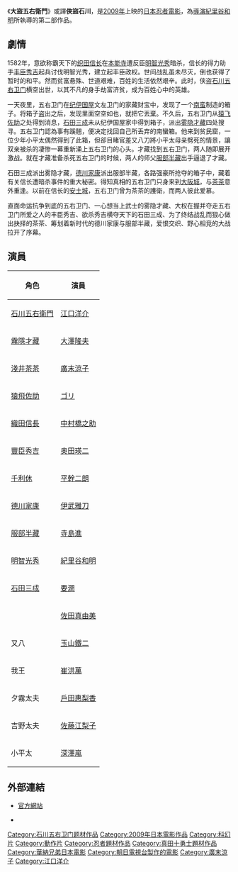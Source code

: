 {{noteTA
|G1=JP Show
}}
{{Infobox film
| name           = 大盜五右衛門
| image          = GOEMON.jpg 
| caption        = 
| director       = [[紀里谷和明|紀里谷和明]]
| producer       = [[紀里谷和明|紀里谷和明]]<br />[[一瀬隆重|一瀬隆重]]
| writer         = [[紀里谷和明|紀里谷和明]]<br />[[瀧田哲郎|瀧田哲郎]]
| starring       = [[江口洋介|江口洋介]]<br />[[大澤隆夫|大澤隆夫]]<br />[[廣末涼子|廣末涼子]]<br />[[要潤|要潤]]<br />[[ゴリ|ゴリ]]<br />[[伊武雅刀|伊武雅刀]]<br />[[平干二朗|平干二朗]]<br />[[玉山鐵二|玉山鐵二]]<br />[[中村橋之助|中村橋之助]]<br />[[奧田瑛二|奧田瑛二]]<br />[[崔洪萬|崔洪萬]]<br />[[寺島進|寺島進]]<br />[[戶田惠梨香|戶田惠梨香]]
| music          = [[松本晃彦|松本晃彦]]
| cinematography = [[田邉賢二|田邉賢二]]
| editing        = [[紀里谷和明|紀里谷和明]]<br />[[Chisako_Yokoyama|Chisako Yokoyama]]
| studio         = [[Goemon_Partners|Goemon Partners]]<br />[[Kinoshita_Management|Kinoshita Management]]<br />[[Kiriya_Pictures|Kiriya Pictures]]<br />[[Oz_Company|Oz Company]]
| distributor    = [[松竹|松竹]]<br />[[華納兄弟|華納兄弟]]
| released       = （日本）[[2009年5月|2009年5月1日]]<br />（台湾）2009年10月16日
| runtime        = 128 min (總長)
| country        = [[日本电影|日本]]
| language       = 日语
| budget         = 15億日圓
| gross          = 
| preceded_by    = 
| followed_by    = 
| website        =
| amg_id         = 
| imdb_id        = 1054122
}}
《'''大盜五右衛門'''》或譯'''俠盜石川'''，是[[2009年电影|2009年]]上映的[[日本|日本]][[忍者|忍者]][[日本電影|電影]]，為[[導演|導演]][[紀里谷和明|紀里谷和明]]所執導的第二部作品。

== 劇情 ==
1582年，意欲称霸天下的[[织田信长|织田信长]]在[[本能寺|本能寺]]遭反臣[[明智光秀|明智光秀]]暗杀，信长的得力助手[[丰臣秀吉|丰臣秀吉]]起兵讨伐明智光秀，建立起丰臣政权。世间战乱虽未尽灭，倒也获得了暂时的和平。然而贫富悬殊、世道艰难，百姓的生活依然艰辛。此时，侠盗[[石川五右卫门|石川五右卫门]]横空出世，以其不凡的身手劫富济贫，成为百姓心中的英雄。

一天夜里，五右卫门在[[纪伊国屋|纪伊国屋]]文左卫门的家藏财宝中，发现了一个[[南蛮|南蛮]]制造的箱子。将箱子盗出之后，发现里面空空如也，就把它丟棄。不久后，五右卫门从[[猿飞佐助|猿飞佐助]]之处得到消息，[[石田三成|石田三成]]未从纪伊国屋家中得到箱子，派出[[雾隐才藏|雾隐才藏]]四处搜寻。五右卫门認為事有蹊翹，便决定找回自己所丢弃的南蠻箱。他来到贫民窟，一位少年小平太偶然得到了此箱，但卻目睹官差又八刀將小平太母亲劈死的情景，讓双亲被杀的凄惨一幕重新涌上五右卫门的心头。才藏找到五右卫门，两人随即展开激战。就在才藏准备杀死五右卫门的时候，两人的师父[[服部半藏|服部半藏]]出手逼退了才藏。

石田三成派出雾隐才藏，[[德川家康|德川家康]]派出服部半藏，各路强豪所抢夺的箱子中，藏着有关信长遭暗杀事件的重大秘密。得知真相的五右卫门只身来到[[大阪城|大阪城]]，与[[淀殿|茶茶]]意外重逢。以前在信长的[[安土城|安土城]]，五右卫门曾为茶茶的護衛，而两人彼此爱慕。

直面命运抗争到底的五右卫门、一心想当上武士的雾隐才藏、大权在握并夺走五右卫门所爱之人的丰臣秀吉、欲杀秀吉横夺天下的石田三成、为了终结战乱而狠心做出抉择的茶茶、筹划着新时代的德川家康与服部半藏，爱恨交织、野心相竞的大战拉开了序幕。

== 演員 ==

{| class="wikitable" 
|-
! 角色 || 演員
|-
| [[石川五右衛門|石川五右衛門]] || [[江口洋介|江口洋介]]
|- 
| [[霧隱才藏|霧隱才藏]] || [[大澤隆夫|大澤隆夫]]
|- 
| [[淺井茶茶|淺井茶茶]] || [[廣末涼子|廣末涼子]]
|- 
| [[猿飛佐助|猿飛佐助]] || [[ゴリ_(お笑い芸人)|ゴリ]]
|- 
| [[織田信長|織田信長]] || [[中村橋之助|中村橋之助]]
|- 
| [[豐臣秀吉|豐臣秀吉]] || [[奥田瑛二|奥田瑛二]]
|- 
| [[千利休|千利休]] || [[平幹二朗|平幹二朗]]
|- 
| [[德川家康|德川家康]] || [[伊武雅刀|伊武雅刀]]
|- 
| [[服部半藏|服部半藏]] || [[寺島進|寺島進]]
|- 
| [[明智光秀|明智光秀]] || [[紀里谷和明|紀里谷和明]]
|- 
| [[石田三成|石田三成]] || [[要潤|要潤]]
|- 
| {{lang|ja|おりん}} || [[佐田真由美|佐田真由美]]
|- 
| 又八 || [[玉山鐵二|玉山鐵二]]
|- 
| 我王 || [[崔洪萬|崔洪萬]]
|- 
| 夕霧太夫 || [[戶田惠梨香|戶田惠梨香]]
|- 
| 吉野太夫 || [[佐藤江梨子|佐藤江梨子]]
|- 
| 小平太 || [[深澤嵐|深澤嵐]]
|}

== 外部連結 ==
* {{ja}}[http://wwws.warnerbros.co.jp/goemon/ 官方網站]{{WebCite|url=https://www.webcitation.org/67dGiZh50?url=http://wwws.warnerbros.co.jp/goemon/ |date=20120513152101 |dateformat=iso }}
* {{imdb title|id=1054122|title=大盜五右衛門}}
{{DEFAULTSORT:Goemon}}
[[Category:石川五右卫门题材作品|Category:石川五右卫门题材作品]]
[[Category:2009年日本電影作品|Category:2009年日本電影作品]]
[[Category:科幻片|Category:科幻片]]
[[Category:動作片|Category:動作片]]
[[Category:忍者題材作品|Category:忍者題材作品]]
[[Category:真田十勇士題材作品|Category:真田十勇士題材作品]]
[[Category:華納兄弟日本電影|Category:華納兄弟日本電影]]
[[Category:朝日電視台製作的電影|Category:朝日電視台製作的電影]]
[[Category:廣末涼子|Category:廣末涼子]]
[[Category:江口洋介|Category:江口洋介]]
